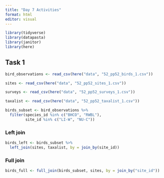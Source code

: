 ```yaml
---
title: "Day 7 Activities"
format: html
editor: visual
---
```


```r
library(tidyverse)
library(datapasta)
library(janitor)
library(here)
```

## Task 1

```r
bird_observations <- read_csv(here("data", "52_pp52_birds_1.csv"))

sites <- read_csv(here("data", "52_pp52_sites_1.csv"))

surveys <- read_csv(here("data", "52_pp52_surveys_1.csv"))

taxalist <- read_csv(here("data", "52_pp52_taxalist_1.csv"))
```

```r
birds_subset <- bird_observations %>% 
  filter(species_id %in% c("BHCO", "RWBL"),
         site_id %in% c("LI-W", "NU-C"))
```

### Left join 

```r
birds_left <- birds_subset %>% 
  left_join(sites, taxalist, by = join_by(site_id))
```

### Full join

```r
birds_full <- full_join(birds_subset, sites, by = join_by("site_id"))
```

## 
